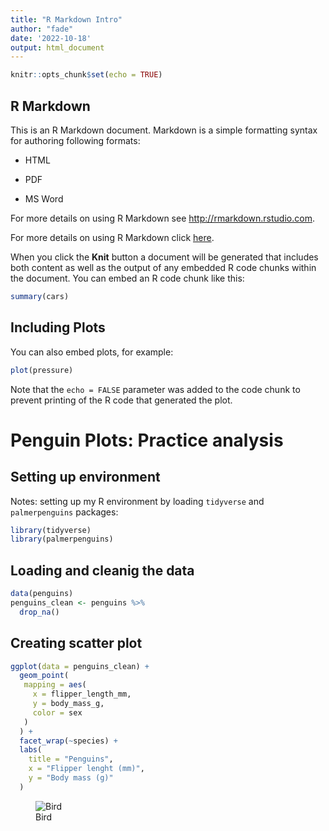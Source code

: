 ```yaml
---
title: "R Markdown Intro"
author: "fade"
date: '2022-10-18'
output: html_document
---
```


```r
knitr::opts_chunk$set(echo = TRUE)
```

## R Markdown

This is an R Markdown document. Markdown is a simple formatting syntax for authoring following formats:

-   HTML

-   PDF

-   MS Word

For more details on using R Markdown see <http://rmarkdown.rstudio.com>.

For more details on using R Markdown click [here](http://rmarkdown.rstudio.com).

When you click the **Knit** button a document will be generated that includes both content as well as the output of any embedded R code chunks within the document. You can embed an R code chunk like this:

```r
summary(cars)
```

## Including Plots

You can also embed plots, for example:

```r
plot(pressure)
```

Note that the `echo = FALSE` parameter was added to the code chunk to prevent printing of the R code that generated the plot.

# Penguin Plots: Practice analysis

## Setting up environment

Notes: setting up my R environment by loading `tidyverse` and `palmerpenguins` packages:

```r
library(tidyverse)
library(palmerpenguins)
```

## Loading and cleanig the data

```r
data(penguins)
penguins_clean <- penguins %>%
  drop_na()
```

## Creating scatter plot

```r
ggplot(data = penguins_clean) +
  geom_point(
   mapping = aes(
     x = flipper_length_mm,
     y = body_mass_g,
     color = sex
   )
  ) +
  facet_wrap(~species) +
  labs(
    title = "Penguins",
    x = "Flipper lenght (mm)",
    y = "Body mass (g)"
  )
```

![Bird](https://coolbutuseless.github.io/img/wingspan/wingspan.jpg)
